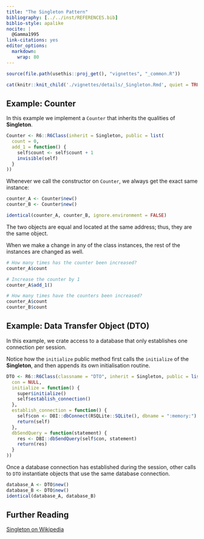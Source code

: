 ---
title: "The Singleton Pattern"
bibliography: [../../inst/REFERENCES.bib]
biblio-style: apalike
nocite: | 
  @Gamma1995 
link-citations: yes
editor_options: 
  markdown: 
    wrap: 80
---

```{r, include = FALSE}
source(file.path(usethis::proj_get(), "vignettes", "_common.R"))
```

<!-- Details -->

```{r, echo=FALSE, results='asis'}
cat(knitr::knit_child('./vignettes/details/_Singleton.Rmd', quiet = TRUE))
```


## Example: Counter {#example-1}

In this example we implement a `Counter` that inherits the qualities of
**Singleton**.

```{r Singleton-Counter-implementation, echo=TRUE, results='markup'}
Counter <- R6::R6Class(inherit = Singleton, public = list(
  count = 0,
  add_1 = function() {
    self$count <- self$count + 1
    invisible(self)
  }
))
```

Whenever we call the constructor on `Counter`, we always get the exact same
instance:

```{r Singleton-instantiation, echo=TRUE, results='markup'}
counter_A <- Counter$new()
counter_B <- Counter$new()

identical(counter_A, counter_B, ignore.environment = FALSE)
```

The two objects are equal and located at the same address; thus, they are the
same object.

When we make a change in any of the class instances, the rest of the instances
are changed as well.

```{r Singleton-Counter-instantiation, echo=TRUE, results='markup'}
# How many times has the counter been increased?
counter_A$count

# Increase the counter by 1
counter_A$add_1()

# How many times have the counters been increased?
counter_A$count
counter_B$count
```

## Example: Data Transfer Object (DTO)

In this example, we crate access to a database that only establishes one
connection per session.

Notice how the `initialize` public method first calls the `initialize` of the
**Singleton**, and then appends its own initialisation routine.

```{r Singleton-DTO-implementation, echo=TRUE, results='hold', eval=TRUE}
DTO <- R6::R6Class(classname = "DTO", inherit = Singleton, public = list(
  con = NULL,
  initialize = function() {
    super$initialize()
    self$establish_connection()
  },
  establish_connection = function() {
    self$con <- DBI::dbConnect(RSQLite::SQLite(), dbname = ":memory:")
    return(self)
  },
  dbSendQuery = function(statement) {
    res <- DBI::dbSendQuery(self$con, statement)
    return(res)
  }
))
```

Once a database connection has established during the session, other calls to
`DTO` instantiate objects that use the same database connection.

```{r Singleton-DTO-instantiation, echo=TRUE, results='markup', eval=TRUE}
database_A <- DTO$new()
database_B <- DTO$new()
identical(database_A, database_B)
```

## Further Reading

[Singleton on Wikipedia](https://en.wikipedia.org/wiki/Singleton_pattern)
